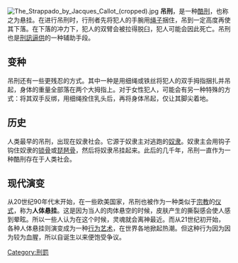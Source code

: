 [[File:The_Strappado_by_Jacques_Callot_(cropped).jpg|thumb]]
'''吊刑'''，是一种[[酷刑|酷刑]]，也称之为悬挂。在进行吊刑时，行刑者先将犯人的手腕用[[绳子|绳子]]捆住，吊到一定高度再使其下落。在下落的冲力下，犯人的双臂会被拉得脱臼，犯人可能会因此死亡。吊刑也是[[刑訊逼供|刑訊逼供]]的一种辅助手段。

== 变种 ==
吊刑还有一些更残忍的方式。其中一种是用细绳或铁丝将犯人的双手拇指捆扎并吊起，身体的重量全部落在两个大拇指上。对于女性犯人，可能会有另一种特殊的方式：将其双手反绑，用细绳拴住乳头后，再将身体吊起，仅让其脚尖着地。

== 历史 ==
人类最早的吊刑，出现在奴隶社会。它源于奴隶主对逃跑的[[奴隶|奴隶]]。奴隶主会用钩子钩住奴隶的[[锁骨|锁骨]]或[[琵琶骨|琵琶骨]]，然后将奴隶吊挂起来。此后的几千年，吊刑一直作为一种酷刑存在于人类社会。

== 现代演变 ==
从20世纪90年代末开始，在一些欧美国家，吊刑也被作为一种类似于[[宗教|宗教]]的[[宗教仪式|仪式]]，称为'''人体悬挂'''。这是因为当人的肉体悬空的时候，皮肤产生的撕裂感会使人感到晕眩。所以一些人认为在这个时候，灵魂就会离神最近。而从21世纪初开始，各种人体悬挂则演变成为一种[[行为艺术|行为艺术]]，在世界各地掀起热潮。但这种行为因为因为较为血腥，所以自诞生以来便饱受争议。

{{Commonscat|Strappado}}

[[Category:刑罰|Category:刑罰]]